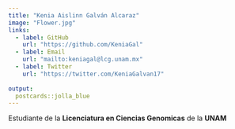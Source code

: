 ```yaml
---
title: "Kenia Aislinn Galván Alcaraz"
image: "Flower.jpg"
links:
  - label: GitHub
    url: "https://github.com/KeniaGal"
  - label: Email
    url: "mailto:keniagal@lcg.unam.mx"
  - label: Twitter
    url: "https://twitter.com/KeniaGalvan17"
    
output:
  postcards::jolla_blue
---
```

 
Estudiante de la **Licenciatura en Ciencias Genomicas** de la **UNAM** 

